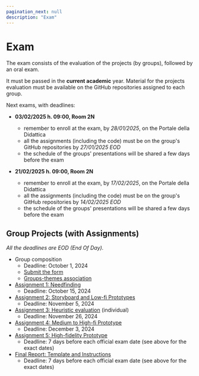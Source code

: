 ```yaml
---
pagination_next: null
description: "Exam"
---
```


# Exam

The exam consists of the evaluation of the projects (by groups), followed by an oral exam.

It must be passed in the **current academic** year. Material for the projects evaluation must be available on the GitHub repositories assigned to each group.

Next exams, with deadlines:

- **03/02/2025 h. 09:00, Room 2N**
  - remember to enroll at the exam, by *28/01/2025*, on the Portale della Didattica
  - all the assignments (including the code) must be on the group's GitHub repositories by *27/01/2025 EOD*
  - the schedule of the groups' presentations will be shared a few days before the exam

- **21/02/2025 h. 09:00, Room 2N**
  - remember to enroll at the exam, by *17/02/2025*, on the Portale della Didattica
  - all the assignments (including the code) must be on the group's GitHub repositories by *14/02/2025 EOD*
  - the schedule of the groups' presentations will be shared a few days before the exam

## Group Projects (with Assignments)

*All the deadlines are EOD (End Of Day).*

- Group composition
  - Deadline: October 1, 2024
  - [Submit the form](https://forms.gle/sdGcaqZb4pFMUS85A)
  - [Groups-themes association](https://docs.google.com/spreadsheets/d/1Dy1eRAqTnAiC7KKlKHLXzW0pStL0kbwSZ34NvKwtSZs)
- [Assignment 1: Needfinding](https://polito-hci-2024.github.io/materials/assignments/A1-needfinding.pdf)
  - Deadline: October 15, 2024
- [Assignment 2: Storyboard and Low-fi Prototypes](https://polito-hci-2024.github.io/materials/assignments/A2-storyboard-paper-prototypes.pdf)
  - Deadline: November 5, 2024
- [Assignment 3: Heuristic evaluation](https://polito-hci-2024.github.io/materials/assignments/A3-heuristic-evaluation.pdf) (individual)
  - Deadline: November 26, 2024
- [Assignment 4: Medium to High-fi Prototype](https://polito-hci-2024.github.io/materials/assignments/A4-mid-to-hi-fidelity.pdf)
  - Deadline: December 3, 2024
- [Assignment 5: High-fidelity Prototype](https://polito-hci-2024.github.io/materials/assignments/A5-high-fidelity-prototype.pdf)
  - Deadline: 7 days before each official exam date (see above for the exact dates)
- [Final Report: Template and Instructions](https://polito-hci-2024.github.io/materials/assignments/final-report-instructions.pdf)
  - Deadline: 7 days before each official exam date (see above for the exact dates)
